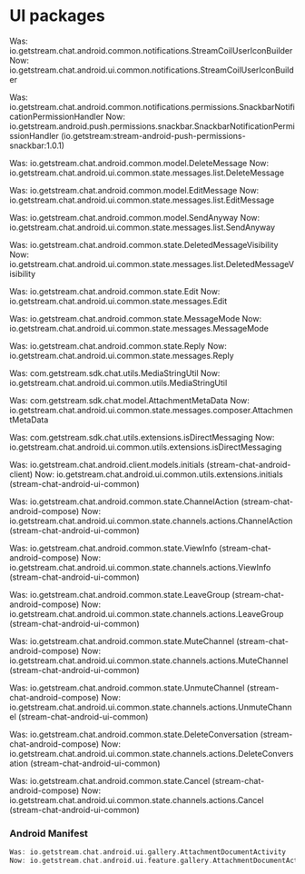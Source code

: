 # UI packages


Was: io.getstream.chat.android.common.notifications.StreamCoilUserIconBuilder
Now: io.getstream.chat.android.ui.common.notifications.StreamCoilUserIconBuilder

Was: io.getstream.chat.android.common.notifications.permissions.SnackbarNotificationPermissionHandler
Now: io.getstream.android.push.permissions.snackbar.SnackbarNotificationPermissionHandler (io.getstream:stream-android-push-permissions-snackbar:1.0.1)



Was: io.getstream.chat.android.common.model.DeleteMessage
Now: io.getstream.chat.android.ui.common.state.messages.list.DeleteMessage

Was: io.getstream.chat.android.common.model.EditMessage
Now: io.getstream.chat.android.ui.common.state.messages.list.EditMessage

Was: io.getstream.chat.android.common.model.SendAnyway
Now: io.getstream.chat.android.ui.common.state.messages.list.SendAnyway

Was: io.getstream.chat.android.common.state.DeletedMessageVisibility
Now: io.getstream.chat.android.ui.common.state.messages.list.DeletedMessageVisibility

Was: io.getstream.chat.android.common.state.Edit
Now: io.getstream.chat.android.ui.common.state.messages.Edit

Was: io.getstream.chat.android.common.state.MessageMode
Now: io.getstream.chat.android.ui.common.state.messages.MessageMode

Was: io.getstream.chat.android.common.state.Reply
Now: io.getstream.chat.android.ui.common.state.messages.Reply

Was: com.getstream.sdk.chat.utils.MediaStringUtil
Now: io.getstream.chat.android.ui.common.utils.MediaStringUtil

Was: com.getstream.sdk.chat.model.AttachmentMetaData
Now: io.getstream.chat.android.ui.common.state.messages.composer.AttachmentMetaData

Was: com.getstream.sdk.chat.utils.extensions.isDirectMessaging
Now: io.getstream.chat.android.ui.common.utils.extensions.isDirectMessaging

Was: io.getstream.chat.android.client.models.initials (stream-chat-android-client)
Now: io.getstream.chat.android.ui.common.utils.extensions.initials (stream-chat-android-ui-common)

Was: io.getstream.chat.android.common.state.ChannelAction (stream-chat-android-compose)
Now: io.getstream.chat.android.ui.common.state.channels.actions.ChannelAction (stream-chat-android-ui-common)

Was: io.getstream.chat.android.common.state.ViewInfo (stream-chat-android-compose)
Now: io.getstream.chat.android.ui.common.state.channels.actions.ViewInfo (stream-chat-android-ui-common)

Was: io.getstream.chat.android.common.state.LeaveGroup (stream-chat-android-compose)
Now: io.getstream.chat.android.ui.common.state.channels.actions.LeaveGroup (stream-chat-android-ui-common)

Was: io.getstream.chat.android.common.state.MuteChannel (stream-chat-android-compose)
Now: io.getstream.chat.android.ui.common.state.channels.actions.MuteChannel (stream-chat-android-ui-common)

Was: io.getstream.chat.android.common.state.UnmuteChannel (stream-chat-android-compose)
Now: io.getstream.chat.android.ui.common.state.channels.actions.UnmuteChannel (stream-chat-android-ui-common)

Was: io.getstream.chat.android.common.state.DeleteConversation (stream-chat-android-compose)
Now: io.getstream.chat.android.ui.common.state.channels.actions.DeleteConversation (stream-chat-android-ui-common)

Was: io.getstream.chat.android.common.state.Cancel (stream-chat-android-compose)
Now: io.getstream.chat.android.ui.common.state.channels.actions.Cancel (stream-chat-android-ui-common)


### Android Manifest
```kotlin
Was: io.getstream.chat.android.ui.gallery.AttachmentDocumentActivity
Now: io.getstream.chat.android.ui.feature.gallery.AttachmentDocumentActivity
```
